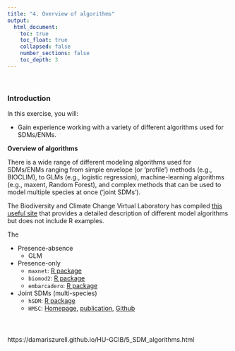 ```yaml
---
title: "4. Overview of algorithms"
output:
  html_document:
    toc: true
    toc_float: true
    collapsed: false
    number_sections: false
    toc_depth: 3
---
```


$~$

### Introduction

In this exercise, you will:

- Gain experience working with a variety of different algorithms used for SDMs/ENMs.

**Overview of algorithms**

There is a wide range of different modeling algorithms used for SDMs/ENMs ranging from simple envelope (or 'profile') methods (e.g., BIOCLIM), to GLMs (e.g., logistic regression), machine-learning algorithms (e.g., maxent, Random Forest), and complex methods that can be used to model multiple species at once ('joint SDMs'). 

The Biodiversity and Climate Change Virtual Laboratory has compiled [this useful site](https://support.bccvl.org.au/support/solutions/articles/6000083199-overview-of-sdm-methods-in-bccvl) that provides a detailed description of different model algorithms but does not include R examples.

The 

- Presence-absence
  - GLM

- Presence-only
  - `maxnet`: [R package](https://cran.r-project.org/web/packages/maxnet/maxnet.pdf)
  - `biomod2`: [R package](https://github.com/biomodhub/biomod2)
  - `embarcadero`: [R package](https://github.com/cjcarlson/embarcadero)

- Joint SDMs (multi-species)
    - `hSDM`: [R package](https://ecology.ghislainv.fr/hSDM/)
    - `HMSC`: [Homepage](https://www2.helsinki.fi/en/researchgroups/statistical-ecology/hmsc), [publication](https://besjournals.onlinelibrary.wiley.com/doi/full/10.1111/2041-210X.13345), [Github](https://github.com/hmsc-r/HMSC)

$~$

### 

https://damariszurell.github.io/HU-GCIB/5_SDM_algorithms.html
